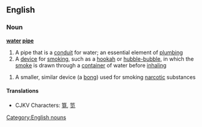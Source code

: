 ==English==
===Noun===
{{wikipedia}}
'''[[water]] [[pipe]]'''

#A pipe that is a [[conduit]] for water; an essential element of [[plumbing]]
#A [[device]] for [[smoking]], such as a [[hookah]] or [[hubble-bubble]], in which the [[smoke]] is drawn through a [[container]] of water before [[inhaling]]
{{wikipediapar|hookah}}
#A smaller, similar device (a [[bong]]) used for smoking [[narcotic]] substances

====Translations====
*CJKV Characters: [[筧]], [[笕]]

{{wikipediapar|bong}}
[[Category:English nouns]]